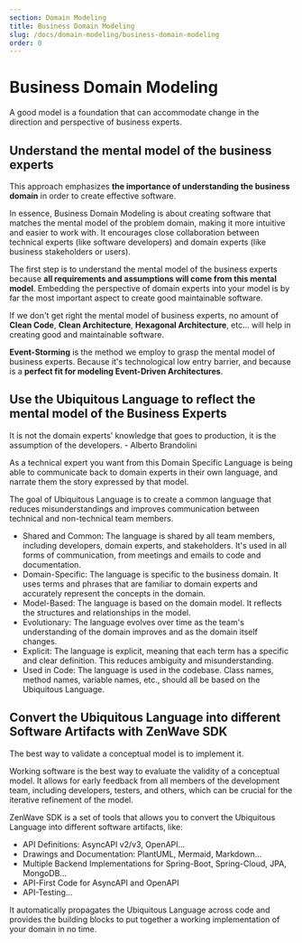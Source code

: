 ```yaml
---
section: Domain Modeling
title: Business Domain Modeling
slug: /docs/domain-modeling/business-domain-modeling
order: 0
---
```


# Business Domain Modeling

<Quote>
    A good model is a foundation that can accommodate change in the direction and perspective of business experts.
</Quote>


## Understand the mental model of the business experts

This approach emphasizes <strong className="orange">the importance of understanding the business domain</strong> in order to create effective software.

In essence, Business Domain Modeling is about creating software that matches the mental model of the problem domain, making it more intuitive and easier to work with. It encourages close collaboration between technical experts (like software developers) and domain experts (like business stakeholders or users).

The first step is to understand the mental model of the business experts because <strong className="orange">all requirements and assumptions will come from this mental model</strong>. Embedding the perspective of domain experts into your model is by far the most important aspect to create good maintainable software.

If we don't get right the mental model of business experts, no amount of <strong className="orange">Clean Code</strong>, <strong className="orange">Clean Architecture</strong>, <strong className="orange">Hexagonal Architecture</strong>, etc... will help in creating good and maintainable software.

<strong className="orange">Event-Storming</strong> is the method we employ to grasp the mental model of business experts. Because it's technological low entry barrier, and because is a <strong className="orange">perfect fit for modeling Event-Driven Architectures</strong>.


## Use the Ubiquitous Language to reflect the mental model of the Business Experts

<Quote>
    It is not the domain experts’ knowledge that goes to production, it is the assumption of the developers.
    <QuoteAuthor>- Alberto Brandolini</QuoteAuthor>
</Quote>

As a technical expert you want from this Domain Specific Language is being able to communicate back to domain experts in their own language, and narrate them the story expressed by that model.

The goal of Ubiquitous Language is to create a common language that reduces misunderstandings and improves communication between technical and non-technical team members.

- Shared and Common: The language is shared by all team members, including developers, domain experts, and stakeholders. It's used in all forms of communication, from meetings and emails to code and documentation.
- Domain-Specific: The language is specific to the business domain. It uses terms and phrases that are familiar to domain experts and accurately represent the concepts in the domain.
- Model-Based: The language is based on the domain model. It reflects the structures and relationships in the model.
- Evolutionary: The language evolves over time as the team's understanding of the domain improves and as the domain itself changes.
- Explicit: The language is explicit, meaning that each term has a specific and clear definition. This reduces ambiguity and misunderstanding.
- Used in Code: The language is used in the codebase. Class names, method names, variable names, etc., should all be based on the Ubiquitous Language.

## Convert the Ubiquitous Language into different Software Artifacts with ZenWave SDK

<Quote>
    The best way to validate a conceptual model is to implement it.
</Quote>

Working software is the best way to evaluate the validity of a conceptual model. It allows for early feedback from all members of the development team, including developers, testers, and others, which can be crucial for the iterative refinement of the model.

ZenWave SDK is a set of tools that allows you to convert the Ubiquitous Language into different software artifacts, like:

- API Definitions: AsyncAPI v2/v3, OpenAPI...
- Drawings and Documentation: PlantUML, Mermaid, Markdown...
- Multiple Backend Implementations for Spring-Boot, Spring-Cloud, JPA, MongoDB...
- API-First Code for AsyncAPI and OpenAPI
- API-Testing...

It automatically propagates the Ubiquitous Language across code and provides the building blocks to put together a working implementation of your domain in no time.

